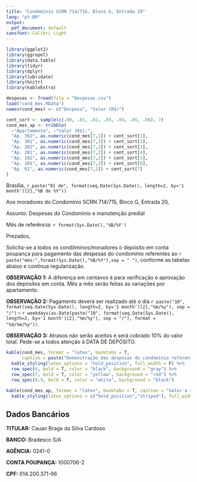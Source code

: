 ```yaml
---
title: "Condomínio SCRN 714/715, Bloco G, Entrada 20"
lang: "pt-BR"
output:
  pdf_document: default
sansfont: Calibri Light
---
```


```r

library(ggplot2)
library(ggrepel)
library(data.table)
library(tidyr)
library(dplyr)
library(lubridate)
library(knitr)
library(kableExtra)

despesas <- fread(file = "Despesas.csv")
load("cond_mes.RData")
names(cond_mes) <- c("Despesa", "Valor (R$)")

cent_sort <- sample(c(.00, .01, .02, .03, .04, .05, .06), 7)
cond_mes_ap <- tribble(
  ~"Apartamento", ~"Valor (R$):",
  "Ap. 302", as.numeric(cond_mes[7,2]) + cent_sort[1],
  "Ap. 301", as.numeric(cond_mes[7,2]) + cent_sort[2],
  "Ap. 202", as.numeric(cond_mes[7,2]) + cent_sort[3],
  "Ap. 201", as.numeric(cond_mes[7,2]) + cent_sort[4],
  "Ap. 102", as.numeric(cond_mes[7,2]) + cent_sort[5],
  "Ap. 101", as.numeric(cond_mes[7,2]) + cent_sort[6],
  "Ap. 01", as.numeric(cond_mes[7,2]) + cent_sort[7]
)

```
\hfill Brasília, `r paste("01 de", format(seq.Date(Sys.Date(), length=2, by='1 month')[2],"%B de %Y"))`

Aos moradores do Condomínio SCRN 714/715, Bloco G, Entrada 20,

Assunto: Despesas do Condomínio e manutenção predial

Mês de referência: `r format(Sys.Date(),'%B/%Y')`


Prezados,

Solicita-se a todos os condôminos/moradores o depósito em conta poupança para pagamento das despesas do condomínio referentes ao `r paste("mês:",format(Sys.Date(),"%B/%Y"),sep = " ")`, conforme as tabelas abaixo e contínua regularização.

**OBSERVAÇÃO 1:** A diferença em centavos é para verificação e aprovação dos depósitos em conta. Mês a mês serão feitas as variações por apartamento.

**OBSERVAÇÃO 2:** Pagamento deverá ser realizado até o dia `r paste("10", format(seq.Date(Sys.Date(), length=2, by='1 month')[2],"%m/%y"), sep = "/")` – `r weekdays(as.Date(paste("10", format(seq.Date(Sys.Date(), length=2, by='1 month')[2],"%m/%y"), sep = "/"), format = "%d/%m/%y"))`.

**OBSERVAÇÃO 3:** Atrasos não serão aceitos e será cobrado 10% do valor total. Pede-se a todos atenção à DATA DE DEPÓSITO.


```r

kable(cond_mes, format = "latex", booktabs = T,
      caption = paste("Demonstração das despesas do condomínio referente ao mês de",format(Sys.Date(),"%B/%Y"),sep = " ")) %>%
  kable_styling(latex_options = "hold_position", full_width = F) %>%
  row_spec(6, bold = T, color = "black", background = "gray") %>%
  row_spec(7, bold = T, color = "yellow", background = "red") %>%
  row_spec(8:9, bold = T, color = "white", background = "black")

kable(cond_mes_ap, format = "latex", booktabs = T, caption = "Valor a ser pago do condomínio, por apartamento") %>%
  kable_styling(latex_options = c("hold_position","striped"), full_width = F)

```

## Dados Bancários

**TITULAR:** Cauan Braga da Silva Cardoso

**BANCO:** Bradesco S/A

**AGÊNCIA:** 0241-0

**CONTA POUPANÇA:** 1000706-2

**CPF:** 014.200.371-96


